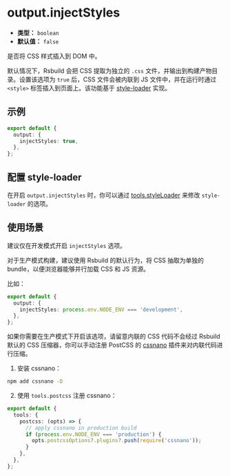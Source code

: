 # output.injectStyles

- **类型：** `boolean`
- **默认值：** `false`

是否将 CSS 样式插入到 DOM 中。

默认情况下，Rsbuild 会把 CSS 提取为独立的 `.css` 文件，并输出到构建产物目录。设置该选项为 `true` 后，CSS 文件会被内联到 JS 文件中，并在运行时通过 `<style>` 标签插入到页面上。该功能基于 [style-loader](https://www.npmjs.com/package/style-loader) 实现。

## 示例

```ts
export default {
  output: {
    injectStyles: true,
  },
};
```

## 配置 style-loader

在开启 `output.injectStyles` 时，你可以通过 [tools.styleLoader](/config/tools/style-loader) 来修改 `style-loader` 的选项。

## 使用场景

建议仅在开发模式开启 `injectStyles` 选项。

对于生产模式构建，建议使用 Rsbuild 的默认行为，将 CSS 抽取为单独的 bundle，以便浏览器能够并行加载 CSS 和 JS 资源。

比如：

```ts
export default {
  output: {
    injectStyles: process.env.NODE_ENV === 'development',
  },
};
```

如果你需要在生产模式下开启该选项，请留意内联的 CSS 代码不会经过 Rsbuild 默认的 CSS 压缩器，你可以手动注册 PostCSS 的 [cssnano](https://github.com/cssnano/cssnano) 插件来对内联代码进行压缩。

1. 安装 cssnano：

```bash
npm add cssnano -D
```

2. 使用 `tools.postcss` 注册 cssnano：

```ts
export default {
  tools: {
    postcss: (opts) => {
      // apply cssnano in production build
      if (process.env.NODE_ENV === 'production') {
        opts.postcssOptions?.plugins?.push(require('cssnano'));
      }
    },
  },
};
```
